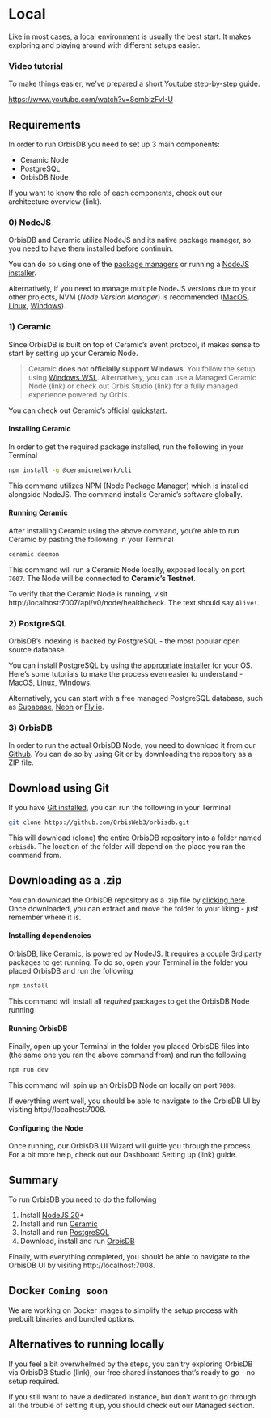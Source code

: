 # Local

Like in most cases, a local environment is usually the best start. It makes exploring and playing around with different setups easier.

### Video tutorial

To make things easier, we’ve prepared a short Youtube step-by-step guide. 

https://www.youtube.com/watch?v=8embizFvI-U

## Requirements

In order to run OrbisDB you need to set up 3 main components:

- Ceramic Node
- PostgreSQL
- OrbisDB Node

If you want to know the role of each components, check out our architecture overview (link).

### 0) NodeJS

OrbisDB and Ceramic utilize NodeJS and its native package manager, so you need to have them installed before continuin.

You can do so using one of the [package managers](https://nodejs.org/en/download/package-manager) or running a [NodeJS installer](https://nodejs.org/en/download/prebuilt-installer).

Alternatively, if you need to manage multiple NodeJS versions due to your other projects, NVM (*Node Version Manager*) is recommended ([MacOS](https://github.com/nvm-sh/nvm), [Linux](https://github.com/nvm-sh/nvm), [Windows](https://github.com/coreybutler/nvm-windows)).

### 1) Ceramic

Since OrbisDB is built on top of Ceramic’s event protocol, it makes sense to start by setting up your Ceramic Node.

> Ceramic **does not officially support Windows**. You follow the setup using [Windows WSL](https://canonical-ubuntu-wsl.readthedocs-hosted.com/en/latest/guides/install-ubuntu-wsl2/). Alternatively, you can use a Managed Ceramic Node (link) or check out Orbis Studio (link) for a fully managed experience powered by Orbis.
> 

You can check out Ceramic’s official [quickstart](https://developers.ceramic.network/docs/protocol/js-ceramic/guides/ceramic-nodes/running-locally).

#### Installing Ceramic

In order to get the required package installed, run the following in your Terminal

```bash
npm install -g @ceramicnetwork/cli
```

This command utilizes NPM (Node Package Manager) which is installed alongside NodeJS.
The command installs Ceramic’s software globally.

#### Running Ceramic

After installing Ceramic using the above command, you’re able to run Ceramic by pasting the following in your Terminal

```bash
ceramic daemon
```

This command will run a Ceramic Node locally, exposed locally on port `7007`. 
The Node will be connected to **Ceramic’s Testnet**. 

To verify that the Ceramic Node is running, visit http://localhost:7007/api/v0/node/healthcheck.
The text should say `Alive!`.

### 2) PostgreSQL

OrbisDB’s indexing is backed by PostgreSQL - the most popular open source database.

You can install PostgreSQL by using the [appropriate installer](https://www.enterprisedb.com/downloads/postgres-postgresql-downloads) for your OS. Here’s some tutorials to make the process even easier to understand - [MacOS](https://www.postgresqltutorial.com/postgresql-getting-started/install-postgresql-macos/), [Linux](https://www.postgresqltutorial.com/postgresql-getting-started/install-postgresql-linux/), [Windows](https://www.postgresqltutorial.com/postgresql-getting-started/install-postgresql/).

Alternatively, you can start with a free managed PostgreSQL database, such as [Supabase](https://supabase.com/), [Neon](https://neon.tech/) or [Fly.io](https://fly.io/).

### 3) OrbisDB

In order to run the actual OrbisDB Node, you need to download it from our [Github](https://github.com/OrbisWeb3/orbisdb).
You can do so by using Git or by downloading the repository as a ZIP file.

## Download using Git

If you have [Git installed](https://git-scm.com/downloads), you can run the following in your Terminal

```bash
git clone https://github.com/OrbisWeb3/orbisdb.git
```

This will download (clone) the entire OrbisDB repository into a folder named `orbisdb`. The location of the folder will depend on the place you ran the command from.

## Downloading as a .zip

You can download the OrbisDB repository as a .zip file by [clicking here](https://github.com/OrbisWeb3/orbisdb/archive/refs/heads/master.zip). 
Once downloaded, you can extract and move the folder to your liking - just remember where it is.

#### Installing dependencies

OrbisDB, like Ceramic, is powered by NodeJS. It requires a couple 3rd party packages to get running. To do so, open your Terminal in the folder you placed OrbisDB and run the following

```bash
npm install
```

This command will install all *required* packages to get the OrbisDB Node running

#### Running OrbisDB

Finally, open up your Terminal in the folder you placed OrbisDB files into (the same one you ran the above command from) and run the following

```bash
npm run dev
```

This command will spin up an OrbisDB Node on locally on port `7008`.

If everything went well, you should be able to navigate to the OrbisDB UI by visiting http://localhost:7008.

#### Configuring the Node

Once running, our OrbisDB UI Wizard will guide you through the process. For a bit more help, check out our Dashboard Setting up (link) guide.

## Summary

To run OrbisDB you need to do the following

1. Install [NodeJS 20](https://nodejs.org/en/download/prebuilt-installer)+
2. Install and run [Ceramic](https://developers.ceramic.network/docs/protocol/js-ceramic/guides/ceramic-nodes/running-locally)
3. Install and run [PostgreSQL](https://www.enterprisedb.com/downloads/postgres-postgresql-downloads)
4. Download, install and run [OrbisDB](https://github.com/OrbisWeb3/orbisdb)

Finally, with everything completed, you should be able to navigate to the OrbisDB UI by visiting http://localhost:7008.

## Docker **`Coming soon`**

We are working on Docker images to simplify the setup process with prebuilt binaries and bundled options.

## Alternatives to running locally

If you feel a bit overwhelmed by the steps, you can try exploring OrbisDB via OrbisDB Studio (link), our free shared instances that’s ready to go - no setup required.

If you still want to have a dedicated instance, but don’t want to go through all the trouble of setting it up, you should check out our Managed section.